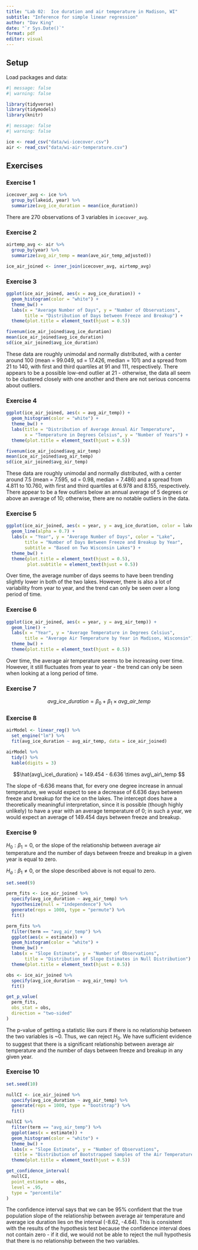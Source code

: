 ---
title: "Lab 02:  Ice duration and air temperature in Madison, WI"
subtitle: "Inference for simple linear regression"
author: "Dav King"
date: "`r Sys.Date()`"
format: pdf
editor: visual
---

## Setup

Load packages and data:

```{r load-packages}
#| message: false
#| warning: false

library(tidyverse)
library(tidymodels)
library(knitr)
```

```{r load-data}
#| message: false
#| warning: false

ice <- read_csv("data/wi-icecover.csv")
air <- read_csv("data/wi-air-temperature.csv")
```

\pagebreak

## Exercises

### Exercise 1

```{r ex-1}
icecover_avg <- ice %>% 
  group_by(lakeid, year) %>% 
  summarize(avg_ice_duration = mean(ice_duration))
```

There are 270 observations of 3 variables in `icecover_avg`.

\pagebreak

### Exercise 2

```{r ex-2}
airtemp_avg <- air %>% 
  group_by(year) %>% 
  summarize(avg_air_temp = mean(ave_air_temp_adjusted))

ice_air_joined <- inner_join(icecover_avg, airtemp_avg)
```


\pagebreak

### Exercise 3

```{r ex-3}
ggplot(ice_air_joined, aes(x = avg_ice_duration)) +
  geom_histogram(color = "white") +
  theme_bw() +
  labs(x = "Average Number of Days", y = "Number of Observations",
       title = "Distribution of Days between Freeze and Breakup") +
  theme(plot.title = element_text(hjust = 0.5))

fivenum(ice_air_joined$avg_ice_duration)
mean(ice_air_joined$avg_ice_duration)
sd(ice_air_joined$avg_ice_duration)
```

These data are roughly unimodal and normally distributed, with a center around 100 (mean = 99.049, sd = 17.426, median = 101) and a spread from 21 to 140, with first and third quartiles at 91 and 111, respectively. There appears to be a possible low-end outlier at 21 - otherwise, the data all seem to be clustered closely with one another and there are not serious concerns about outliers.

\pagebreak

### Exercise 4

```{r ex-4}
ggplot(ice_air_joined, aes(x = avg_air_temp)) +
  geom_histogram(color = "white") +
  theme_bw() +
  labs(title = "Distribution of Average Annual Air Temperature",
       x = "Temperature in Degrees Celsius", y = "Number of Years") +
  theme(plot.title = element_text(hjust = 0.5))

fivenum(ice_air_joined$avg_air_temp)
mean(ice_air_joined$avg_air_temp)
sd(ice_air_joined$avg_air_temp)
```

These data are roughly unimodal and normally distributed, with a center around 7.5 (mean = 7.595, sd = 0.98, median = 7.486) and a spread from 4.811 to 10.760, with first and third quartiles at 6.978 and 8.155, respectively. There appear to be a few outliers below an annual average of 5 degrees or above an average of 10; otherwise, there are no notable outliers in the data.

\pagebreak

### Exercise 5

```{r ex-5}
ggplot(ice_air_joined, aes(x = year, y = avg_ice_duration, color = lakeid)) +
  geom_line(alpha = 0.7) +
  labs(x = "Year", y = "Average Number of Days", color = "Lake",
       title = "Number of Days Between Freeze and Breakup by Year",
       subtitle = "Based on Two Wisconsin Lakes") +
  theme_bw() +
  theme(plot.title = element_text(hjust = 0.5),
        plot.subtitle = element_text(hjust = 0.5))
```

Over time, the average number of days seems to have been trending slightly lower in both of the two lakes. However, there is also a lot of variability from year to year, and the trend can only be seen over a long period of time.

\pagebreak

### Exercise 6

```{r ex-6}
ggplot(ice_air_joined, aes(x = year, y = avg_air_temp)) +
  geom_line() +
  labs(x = "Year", y = "Average Temperature in Degrees Celsius",
       title = "Average Air Temperature by Year in Madison, Wisconsin") +
  theme_bw() +
  theme(plot.title = element_text(hjust = 0.5))
```

Over time, the average air temperature seems to be increasing over time. However, it still fluctuates from year to year - the trend can only be seen when looking at a long period of time.

\pagebreak

### Exercise 7

$$avg\_ice\_duration = \beta_0 + \beta_1 \times avg\_air\_temp$$

\pagebreak

### Exercise 8

```{r ex-8}
airModel <- linear_reg() %>% 
  set_engine("lm") %>% 
  fit(avg_ice_duration ~ avg_air_temp, data = ice_air_joined)

airModel %>% 
  tidy() %>% 
  kable(digits = 3)
```

$$\hat{avg\_ice\_duration} = 149.454 - 6.636 \times avg\_air\_temp $$

The slope of -6.636 means that, for every one degree increase in annual temperature, we would expect to see a decrease of 6.636 days between freeze and breakup for the ice on the lakes. The intercept does have a theoretically meaningful interpretation, since it is possible (though highly unlikely) to have a year with an average temperature of 0; in such a year, we would expect an average of 149.454 days between freeze and breakup.

\pagebreak

### Exercise 9

$H_0: \beta_1 = 0$, or the slope of the relationship between average air temperature and the number of days between freeze and breakup in a given year is equal to zero.

$H_a: \beta_1 \neq 0$, or the slope described above is not equal to zero.

```{r ex-9}
set.seed(9)

perm_fits <- ice_air_joined %>% 
  specify(avg_ice_duration ~ avg_air_temp) %>% 
  hypothesize(null = "independence") %>% 
  generate(reps = 1000, type = "permute") %>% 
  fit()

perm_fits %>% 
  filter(term == "avg_air_temp") %>% 
  ggplot(aes(x = estimate)) +
  geom_histogram(color = "white") +
  theme_bw() +
  labs(x = "Slope Estimate", y = "Number of Observations",
       title = "Distribution of Slope Estimates in Null Distribution") +
  theme(plot.title = element_text(hjust = 0.5))

obs <- ice_air_joined %>% 
  specify(avg_ice_duration ~ avg_air_temp) %>% 
  fit()

get_p_value(
  perm_fits,
  obs_stat = obs,
  direction = "two-sided"
)
```

The p-value of getting a statistic like ours if there is no relationship between the two variables is ~0. Thus, we can reject $H_0$. We have sufficient evidence to suggest that there is a significant relationship between average air temperature and the number of days between freeze and breakup in any given year.

\pagebreak

### Exercise 10

```{r ex-10}
set.seed(10)

nullCI <- ice_air_joined %>% 
  specify(avg_ice_duration ~ avg_air_temp) %>% 
  generate(reps = 1000, type = "bootstrap") %>% 
  fit()

nullCI %>% 
  filter(term == "avg_air_temp") %>% 
  ggplot(aes(x = estimate)) +
  geom_histogram(color = "white") +
  theme_bw() +
  labs(x = "Slope Estimate", y = "Number of Observations",
   title = "Distribution of Bootstrapped Samples of the Air Temperature Slope")+
  theme(plot.title = element_text(hjust = 0.5))

get_confidence_interval(
  nullCI,
  point_estimate = obs,
  level = .95,
  type = "percentile"
)
```

The confidence interval says that we can be 95% confident that the true population slope of the relationship between average air temperature and average ice duration lies on the interval (-8.62, -4.64). This is consistent with the results of the hypothesis test because the confidence interval does not contain zero - if it did, we would not be able to reject the null hypothesis that there is no relationship between the two variables.
